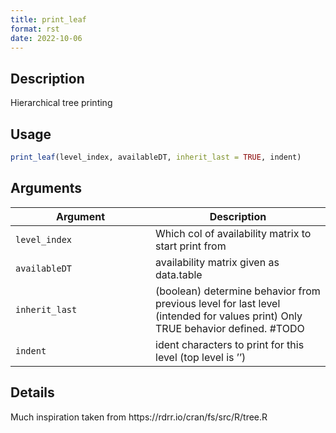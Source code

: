```yaml
--- 
title: print_leaf 
format: rst 
date: 2022-10-06 
--- 
```


## Description

Hierarchical tree printing


## Usage

```r
print_leaf(level_index, availableDT, inherit_last = TRUE, indent)
```


## Arguments

Argument      |Description
------------- |----------------
`level_index`     |     Which col of availability matrix to start print from
`availableDT`     |     availability matrix given as data.table
`inherit_last`     |     (boolean) determine behavior from previous level for last level (intended for values print) Only TRUE behavior defined. #TODO
`indent`     |     ident characters to print for this level (top level is '')


## Details

Much inspiration taken from https://rdrr.io/cran/fs/src/R/tree.R


